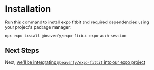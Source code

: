 
# Installation

Run this command to install expo fitbit and required dependencies using your project's package manager:
```shell
npx expo install @beaverfy/expo-fitbit expo-auth-session
```

## Next Steps
Next, [we'll be intergrating `@beaverfy/expo-fitbit` into our expo project](/guides/getting-started)
